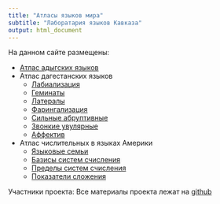 ```yaml
---
title: "Атласы языков мира"
subtitle: "Лаборатария языков Кавказа"
output: html_document
---
```

На данном сайте размещены:

- [Атлас адыгских языков](Adyghe.atlas/all/adyghe_atlas.html)
- Атлас дагестанских языков
    - [Лабиализация](Dagestanian.atlas/labialization/dagestan.labialization.html)
    - [Геминаты](Dagestanian.atlas/gemination/dagestan.gemination.html)
    - [Латералы](Dagestanian.atlas/laterals/dagestan.laterals.html)
    - [Фарингализация](Dagestanian.atlas/pharyngealization/dagestan.pharyngealization.html)
    - [Сильные абруптивные](Dagestanian.atlas/strong.ejectives/dagestan.strong.ejectives.html)
    - [Звонкие увулярные](Dagestanian.atlas/voiced.uvular/dagestan.voiced.uvular.html)
    - [Аффектив](Dagestanian.atlas/affective/dag_affective.html)
- Атлас числительных в языках Америки
    - [Языковые семьи](Numearals.Amerika.atlas/family/numerals.america.family.html)
    - [Базисы систем счисления](Numearals.Amerika.atlas/base/numerals.america.base.html)
    - [Пределы систем счисления](Numearals.Amerika.atlas/limit/numerals.america.limit.html)
    - [Показатели сложения](Numearals.Amerika.atlas/adding.marker/numerals.america.adding.marker.html)

Участники проекта: 
Все материалы проекта лежат на [github](https://github.com/agricolamz/AtCauc)